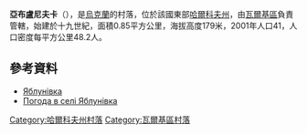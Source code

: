 {{coord|49|51|0|N|35|43|19|E|scale:100000_region:UA|display=title}}

'''亞布盧尼夫卡'''（{{lang-uk|Яблунівка}}），是[[烏克蘭|烏克蘭]]的村落，位於該國東部[[哈爾科夫州|哈爾科夫州]]，由[[瓦爾基區|瓦爾基區]]負責管轄，始建於十九世紀，面積0.85平方公里，海拔高度179米，2001年人口41，人口密度每平方公里48.2人。

==參考資料==
*[http://gska2.rada.gov.ua/pls/z7502/A005?rdat1=09.01.2009&rf7571=32611 Яблунівка]{{dead link|date=2017年11月 |bot=InternetArchiveBot |fix-attempted=yes }}
* [http://weather.in.ua/ua/har'kovskaja/29422 Погода в селі Яблунівка]{{Wayback|url=http://weather.in.ua/ua/har%27kovskaja/29422 |date=20160323040056 }}

{{DEFAULTSORT:Яблунівка}}
[[Category:哈爾科夫州村落|Category:哈爾科夫州村落]]
[[Category:瓦爾基區村落|Category:瓦爾基區村落]]


{{Kharkiv-geo-stub}}
